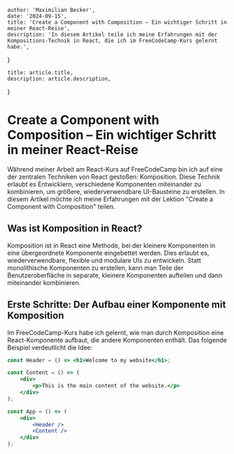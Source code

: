 
    author: 'Maximilian Becker',
    date: '2024-09-15',
    title: 'Create a Component with Composition – Ein wichtiger Schritt in meiner React-Reise',
    description: 'In diesem Artikel teile ich meine Erfahrungen mit der Kompositions-Technik in React, die ich im FreeCodeCamp-Kurs gelernt habe.',
}

    title: article.title,
    description: article.description,
}


# Create a Component with Composition – Ein wichtiger Schritt in meiner React-Reise

Während meiner Arbeit am React-Kurs auf FreeCodeCamp bin ich auf eine der zentralen Techniken von React gestoßen: Komposition. Diese Technik erlaubt es Entwicklern, verschiedene Komponenten miteinander zu kombinieren, um größere, wiederverwendbare UI-Bausteine zu erstellen. In diesem Artikel möchte ich meine Erfahrungen mit der Lektion "Create a Component with Composition" teilen.

## Was ist Komposition in React?

Komposition ist in React eine Methode, bei der kleinere Komponenten in eine übergeordnete Komponente eingebettet werden. Dies erlaubt es, wiederverwendbare, flexible und modulare UIs zu entwickeln. Statt monolithische Komponenten zu erstellen, kann man Teile der Benutzeroberfläche in separate, kleinere Komponenten aufteilen und dann miteinander kombinieren.

## Erste Schritte: Der Aufbau einer Komponente mit Komposition

Im FreeCodeCamp-Kurs habe ich gelernt, wie man durch Komposition eine React-Komponente aufbaut, die andere Komponenten enthält. Das folgende Beispiel verdeutlicht die Idee:

```jsx
const Header = () => <h1>Welcome to my website</h1>;

const Content = () => (
    <div>
        <p>This is the main content of the website.</p>
    </div>
);

const App = () => (
    <div>
        <Header />
        <Content />
    </div>
);
